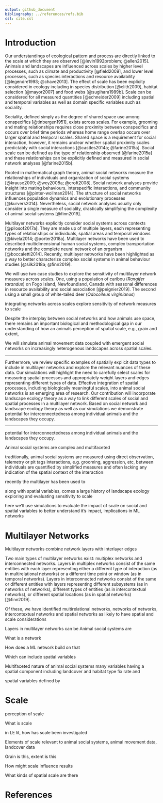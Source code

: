 ```yaml
---
output: github_document
bibliography: ../references/refs.bib
csl: cite.csl
---
```


# Introduction

<!-- ### Landscape spatial scale -->
Our understandings of ecological pattern and process are directly linked to the scale at which they are observed [@levin1992problem; @allen2015]. Animals and landscapes are influenced across scales by higher level processes, such as climate and productivity [@field2009], and lower level processes, such as species interactions and resource availability [@legendre1993; @chave2013]. The effect of scale has been explicity considered in ecology including in species distribution [@elith2009], habitat selection [@mayor2007] and food webs [@sugihara1989b]. Scale can be considered for all measured quantities [@schneider2009] including spatial and temporal variables as well as domain specific variables such as sociality.


<!-- observational scales of landscapes do not necessarily correspond to the "scale of effect" of species-landscape relationships, or the scale at which there is the strongest relationship [@jackson2015]-->

<!-- the scales that influence animals and the patterns of their landscapes may be disjoint [@chave2013].  -->

<!-- observers bias their perspective when selecting a scale,often unknowingly or without considering the implications [@allen2015].  -->

<!-- Spatial scale is a central consideration in the way we understand landscape ecology and animal space use.  -->



<!-- ### Social proximity scale  -->
Sociality, defined simply as the degree of shared space use among conspecifics [@tinbergen1951], exists across scales. For example, grooming and mating relationships requires close proximity between conspecifics and occurs over brief time periods whereas home range overlap occurs over larger spatial and temporal scales. Shared space is a requirement for social interaction, however, it remains unclear whether spatial proximity scales predictably with social interactions [@castles2014a; @farine2015a]. Social scale can be defined as the type of relationship observed [@farine2015a] and these relationships can be explicitly defined and measured in social network analyses [@farine2015b]. 


<!-- ### Regular networks
* SNA significant outcomes
-->

Rooted in mathematical graph theory, animal social networks measure the relationships of individuals and organization of social systems [@krause2009; @wey2008a; @croft2008]. Social network analyses provide insight into mating behaviours, interspecific interactions, and community structures [@pinter-wollman2014]. 
The structure of social networks influences population dynamics and evolutionary processes [@kurvers2014]. Nevertheless, social network analyses usually only consider a single measure of sociality, drastically simplifying the complexity of animal social systems [@finn2019]. 


<!-- Network theory and social network analysis allows one to scale across dyads, groups, etc from pairwise interactions to social units, networks etc[@krause2009] -->

<!-- infer process from large scale pattern [@krause2009] -->







<!-- ### Multilayer networks
used across disciplines
-->
Multilayer networks explicitly consider social systems across contexts [@pilosof2017a]. They are made up of multiple layers, each representing types of relationships or individuals, spatial areas and temporal windows [@kivela2014; @porter2018a]. Multilayer networks have been used to described multidimensional human social systems, complex transportation networks and the complete neural network of an organism [@boccaletti2014]. Recently, multilayer networks have been highlighted as a way to better characterize complex social systems in animal behaviour studies [@silk2018a; @finn2019].

<!-- For multilayer social networks, three types of scale are relevant: spatial, temporal and social scale. -->

<!-- ### Case study 
deer
fogo caribou
-->
We will use two case studies to explore the sensitivity of multilayer network measures across scales. One, using a population of caribou (*Rangifer tarandus*) on Fogo Island, Newfoundland, Canada with seasonal differences in resource availability and social association [@peignier2019]. The second using a small group of white-tailed deer (*Odocoileus virginianus*)



integrating networks across scales
explore sensitivity of network measures to scale



Despite the interplay between social networks and how animals use space, there remains an important biological and methodological gap in our understanding of how an animals perception of spatial scale, e.g., grain and extent, 

We will simulate animal movement data coupled with emergent social networks on increasingly heterogenous landscapes across spatial scales. 


---




Furthermore, we review specific examples of spatially explicit data types to include in multilayer networks and explore the relevant nuances of these data. Our simulations will highlight the need to carefully select scales for measuring spatial processes and appropriately weight layers and edges representing different types of data. Effective integration of spatial processes, including biologically meaningful scales, into animal social networks is an emerging area of research. Our contribution will incorporate landscape ecology theory as a way to link different scales of social and spatial processes in a multilayer network. Based on social network and landscape ecology theory as well as our simulations we demonstrate potential for interconnectedness among individual animals and the landscapes they occupy.



---





potential for interconnectedness among individual animals and the landscapes they occupy.


Animal social systems are complex and multifaceted

traditionally, animal social systems are measured using direct observation, telemetry or pit tags
interactions, e.g. grooming, aggression, etc,  between individuals are quantified by simplified measures 
and often lacking any indication of the spatial context of the interaction

recently the multilayer has been used to 

along with spatial variables, comes a large history of landscape ecology exploring and evaluating sensitivity to scale


here we'll use simulations to evaluate the impact of scale on social and spatial variables 
to better understand it's impact, implications in ML networks





# Multilayer Networks
Multilayer networks combine network layers with interlayer edges

Two main types of multilayer networks exist: multiplex networks and interconnected networks. Layers in multiplex networks consist of the same entities with each layer representing either a different type of interaction (as in multirelational networks) or a different time point or window (as in temporal networks). Layers in interconnected networks consist of the same or different entities with layers representing different subsystems (as in networks of networks), different types of entities (as in intercontextual networks), or different spatial locations (as in spatial networks) [@finn2019]. 

Of these, we have identified multirelational networks, networks of networks, intercontextual networks and spatial networks as likely to have spatial and scale considerations


Layers in multilayer networks can be
Animal social systems are 

What is a network

How does a ML network build on that

Which can include spatial variables


Multifaceted nature of animal social systems 
many variables having a spatial component
including landcover and habitat type
fix rate and 

spatial variables defined by 





# Scale
perception of scale




What is scale

in LE lit, how has scale been investigated

Elements of scale relevant to animal social systems, animal movement data, landcover data

Grain is this, extent is this

How might scale influence results

What kinds of spatial scale are there




# References

